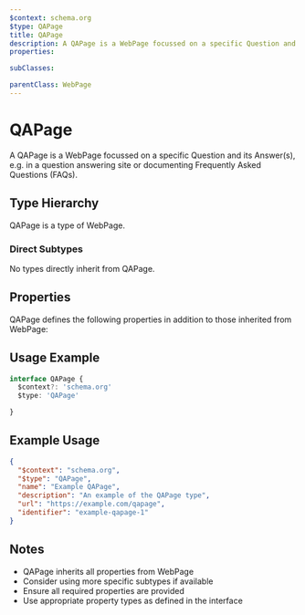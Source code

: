 ```yaml
---
$context: schema.org
$type: QAPage
title: QAPage
description: A QAPage is a WebPage focussed on a specific Question and its Answer(s), e.g. in a question answering site or documenting Frequently Asked Questions (FAQs).
properties:

subClasses:

parentClass: WebPage
---
```


# QAPage

A QAPage is a WebPage focussed on a specific Question and its Answer(s), e.g. in a question answering site or documenting Frequently Asked Questions (FAQs).

## Type Hierarchy

QAPage is a type of WebPage.

### Direct Subtypes

No types directly inherit from QAPage.

## Properties

QAPage defines the following properties in addition to those inherited from WebPage:



## Usage Example

```typescript
interface QAPage {
  $context?: 'schema.org'
  $type: 'QAPage'

}
```

## Example Usage

```json
{
  "$context": "schema.org",
  "$type": "QAPage",
  "name": "Example QAPage",
  "description": "An example of the QAPage type",
  "url": "https://example.com/qapage",
  "identifier": "example-qapage-1"
}
```

## Notes

- QAPage inherits all properties from WebPage
- Consider using more specific subtypes if available
- Ensure all required properties are provided
- Use appropriate property types as defined in the interface
